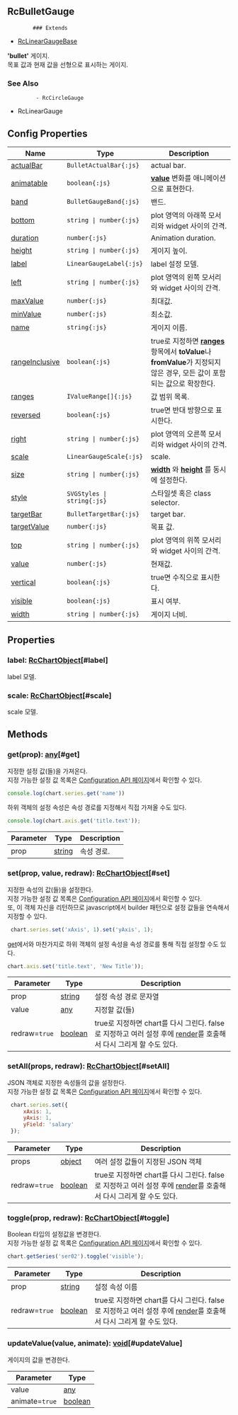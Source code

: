 ## RcBulletGauge
            ### Extends
- [RcLinearGaugeBase](../classes/RcLinearGaugeBase)
            
            
**'bullet'** 게이지.\
목표 값과 현재 값을 선형으로 표시하는 게이지.

            
### See Also

             - RcCircleGauge
 - RcLinearGauge




## Config Properties
 | Name | Type | Description |   
 | --- | --- | --- | 
 | [actualBar](/config/config/gauge/bullet/actualbar) | `BulletActualBar{:js}` | actual bar. |   
 | [animatable](/config/config/gauge/bullet#animatable) | `boolean{:js}` | **[value](#value)**  변화를 애니메이션으로 표현한다. |   
 | [band](/config/config/gauge/bullet/band) | `BulletGaugeBand{:js}` | 밴드. |   
 | [bottom](/config/config/gauge/bullet#bottom) | `string \| number{:js}` | plot 영역의 아래쪽 모서리와 widget 사이의 간격. |   
 | [duration](/config/config/gauge/bullet#duration) | `number{:js}` | Animation duration. |   
 | [height](/config/config/gauge/bullet#height) | `string \| number{:js}` | 게이지 높이. |   
 | [label](/config/config/gauge/bullet/label) | `LinearGaugeLabel{:js}` | label 설정 모델. |   
 | [left](/config/config/gauge/bullet#left) | `string \| number{:js}` | plot 영역의 왼쪽 모서리와 widget 사이의 간격. |   
 | [maxValue](/config/config/gauge/bullet#maxvalue) | `number{:js}` | 최대값. |   
 | [minValue](/config/config/gauge/bullet#minvalue) | `number{:js}` | 최소값. |   
 | [name](/config/config/gauge/bullet#name) | `string{:js}` | 게이지 이름. |   
 | [rangeInclusive](/config/config/gauge/bullet#rangeinclusive) | `boolean{:js}` | true로 지정하면  **[ranges](#ranges)**  항목에서  **toValue**나 **fromValue**가 지정되지 않은 경우,   모든 값이 포함되는 값으로 확장한다. |   
 | [ranges](/config/config/gauge/bullet#ranges) | `IValueRange[]{:js}` | 값 범위 목록. |   
 | [reversed](/config/config/gauge/bullet#reversed) | `boolean{:js}` | true면 반대 방향으로 표시한다. |   
 | [right](/config/config/gauge/bullet#right) | `string \| number{:js}` | plot 영역의 오른쪽 모서리와 widget 사이의 간격. |   
 | [scale](/config/config/gauge/bullet/scale) | `LinearGaugeScale{:js}` | scale. |   
 | [size](/config/config/gauge/bullet#size) | `string \| number{:js}` | **[width](#width)** 와  **[height](#height)** 를 동시에 설정한다. |   
 | [style](/config/config/gauge/bullet#style) | `SVGStyles \| string{:js}` | 스타일셋 혹은 class selector. |   
 | [targetBar](/config/config/gauge/bullet/targetbar) | `BulletTargetBar{:js}` | target bar. |   
 | [targetValue](/config/config/gauge/bullet#targetvalue) | `number{:js}` | 목표 값. |   
 | [top](/config/config/gauge/bullet#top) | `string \| number{:js}` | plot 영역의 위쪽 모서리와 widget 사이의 간격. |   
 | [value](/config/config/gauge/bullet#value) | `number{:js}` | 현재값. |   
 | [vertical](/config/config/gauge/bullet#vertical) | `boolean{:js}` | true면 수직으로 표시한다. |   
 | [visible](/config/config/gauge/bullet#visible) | `boolean{:js}` | 표시 여부. |   
 | [width](/config/config/gauge/bullet#width) | `string \| number{:js}` | 게이지 너비. | 

## Properties
### label: [RcChartObject](../classes/RcChartObject)[#label]
label 모델.

### scale: [RcChartObject](../classes/RcChartObject)[#scale]
scale 모델.


## Methods
### get(prop): [any](https://www.typescriptlang.org/docs/handbook/2/everyday-types.html#any)[#get]
지정한 설정 값(들)을 가져온다.\
지정 가능한 설정 값 목록은 [Configuration API 페이지](/config)에서 확인할 수 있다. 

```js
console.log(chart.series.get('name'))
```

하위 객체의 설정 속성은 속성 경로를 지정해서 직접 가져올 수도 있다.

```js
console.log(chart.axis.get('title.text'));
```



| Parameter | Type | Description |
| ----------- | ----------- | ----------- |
| prop | [string](https://developer.mozilla.org/en-US/docs/Web/JavaScript/Reference/Global_Objects/String) | 속성 경로. |
### set(prop, value, redraw): [RcChartObject](../classes/RcChartObject)[#set]
지정한 속성의 값(들)을 설정한다.\
지정 가능한 설정 값 목록은 [Configuration API 페이지](/config)에서 확인할 수 있다.\
또, 이 객체 자신을 리턴하므로 javascript에서 builder 패턴으로 설정 값들을 연속해서 지정할 수 있다.

```js
 chart.series.set('xAxis', 1).set('yAxis', 1);
```

[get](#get)에서와 마찬가지로 하위 객체의 설정 속성을 속성 경로를 통해 직접 설정할 수도 있다.

```js
chart.axis.set('title.text', 'New Title'));
```



| Parameter | Type | Description |
| ----------- | ----------- | ----------- |
| prop | [string](https://developer.mozilla.org/en-US/docs/Web/JavaScript/Reference/Global_Objects/String) | 설정 속성 경로 문자열 |
| value | [any](https://www.typescriptlang.org/docs/handbook/2/everyday-types.html#any) | 지정할 값(들) |
| redraw=`true` | [boolean](https://developer.mozilla.org/en-US/docs/Web/JavaScript/Reference/Global_Objects/Boolean) | true로 지정하면 chart를 다시 그린다.                false로 지정하고 여러 설정 후에 [render](../classes/RcChartControl#render)를 호출해서 다시 그리게 할 수도 있다. |
### setAll(props, redraw): [RcChartObject](../classes/RcChartObject)[#setAll]
JSON 객체로 지정한 속성들의 값을 설정한다.\
지정 가능한 설정 값 목록은 [Configuration API 페이지](/config)에서 확인할 수 있다. 

```js
 chart.series.set({
     xAxis: 1,
     yAxis: 1,
     yField: 'salary'
 });
```



| Parameter | Type | Description |
| ----------- | ----------- | ----------- |
| props | [object](https://developer.mozilla.org/en-US/docs/Web/JavaScript/Reference/Global_Objects/Object) | 여러 설정 값들이 지정된 JSON 객체 |
| redraw=`true` | [boolean](https://developer.mozilla.org/en-US/docs/Web/JavaScript/Reference/Global_Objects/Boolean) | true로 지정하면 chart를 다시 그린다.                false로 지정하고 여러 설정 후에 [render](../classes/RcChartControl#render)를 호출해서 다시 그리게 할 수도 있다. |
### toggle(prop, redraw): [RcChartObject](../classes/RcChartObject)[#toggle]
Boolean 타입의 설정값을 변경한다.\
지정 가능한 설정 값 목록은 [Configuration API 페이지](/config)에서 확인할 수 있다. 

```js
chart.getSeries('ser02').toggle('visible');
```



| Parameter | Type | Description |
| ----------- | ----------- | ----------- |
| prop | [string](https://developer.mozilla.org/en-US/docs/Web/JavaScript/Reference/Global_Objects/String) | 설정 속성 이름 |
| redraw=`true` | [boolean](https://developer.mozilla.org/en-US/docs/Web/JavaScript/Reference/Global_Objects/Boolean) | true로 지정하면 chart를 다시 그린다.                false로 지정하고 여러 설정 후에 [render](../classes/RcChartControl#render)를 호출해서 다시 그리게 할 수도 있다. |
### updateValue(value, animate): [void](https://developer.mozilla.org/en-US/docs/Web/JavaScript/Reference/Global_Objects/undefined)[#updateValue]
게이지의 값을 변경한다.



| Parameter | Type |
| ----------- | ----------- |
| value | [any](https://www.typescriptlang.org/docs/handbook/2/everyday-types.html#any) |
| animate=`true` | [boolean](https://developer.mozilla.org/en-US/docs/Web/JavaScript/Reference/Global_Objects/Boolean) |